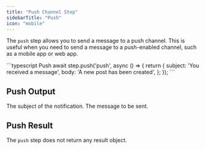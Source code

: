 ```yaml
---
title: "Push Channel Step"
sidebarTitle: "Push"
icon: "mobile"
---
```


The `push` step allows you to send a message to a push channel. This is useful when you need to send a message to a push-enabled channel, such as a mobile app or web app.

<RequestExample>
    ```typescript Push
    await step.push('push', async () => {
        return {
            subject: 'You received a message',
            body: 'A new post has been created',
        };
    });
    ```
</RequestExample>

## Push Output

<ParamField path="subject" type="string" required>
  The subject of the notification.
</ParamField>

<ParamField path="body" type="string" required>
  The message to be sent.
</ParamField>

## Push Result

The `push` step does not return any result object.
